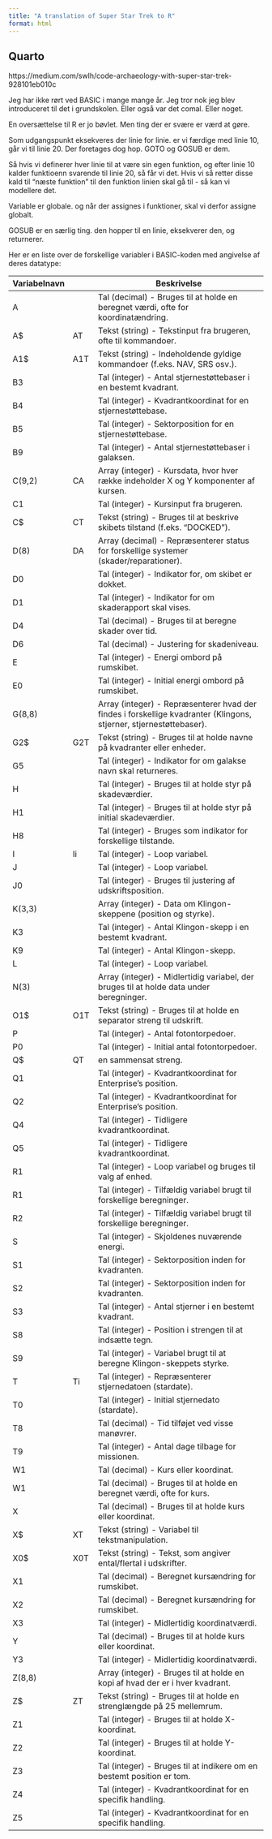 ```yaml
---
title: "A translation of Super Star Trek to R"
format: html
---
```


## Quarto

https://medium.com/swlh/code-archaeology-with-super-star-trek-928101eb010c



Jeg har ikke rørt ved BASIC i mange mange år. Jeg tror nok jeg blev 
introduceret til det i grundskolen. Eller også var det comal. Eller noget.

En oversættelse til R er jo bøvlet. Men ting der er svære er værd at gøre.

Som udgangspunkt eksekveres der linie for linie. er vi færdige med linie
10, går vi til linie 20. Der foretages dog hop. GOTO og GOSUB er dem.

Så hvis vi definerer hver linie til at være sin egen funktion, og efter
linie 10 kalder funktioenn svarende til linie 20, så får vi det.
Hvis vi så retter disse kald til "næste funktion" til den funktion
linien skal gå til - så kan vi modellere det. 

Variable er globale. og når der assignes i funktioner, skal vi derfor 
assigne globalt.

GOSUB er en særlig ting. den hopper til en linie, eksekverer den, og returnerer.

Her er en liste over de forskellige variabler i BASIC-koden med angivelse af deres datatype:

| Variabelnavn |          | Beskrivelse                                                        |
|--------------|----------|--------------------------------------------------------------------|
| A            |          | Tal (decimal) - Bruges til at holde en beregnet værdi, ofte for koordinatændring. |
| A$           |  AT      | Tekst (string) - Tekstinput fra brugeren, ofte til kommandoer.     |
| A1$          |  A1T     | Tekst (string) - Indeholdende gyldige kommandoer (f.eks. NAV, SRS osv.). |
| B3           |          | Tal (integer) - Antal stjernestøttebaser i en bestemt kvadrant.    |
| B4           |          | Tal (integer) - Kvadrantkoordinat for en stjernestøttebase.        |
| B5           |          | Tal (integer) - Sektorposition for en stjernestøttebase.           |
| B9           |          | Tal (integer) - Antal stjernestøttebaser i galaksen.               |
| C(9,2)       |  CA      | Array (integer) - Kursdata, hvor hver række indeholder X og Y komponenter af kursen. |
| C1           |          | Tal (integer) - Kursinput fra brugeren.                            |
| C$           |  CT      | Tekst (string) - Bruges til at beskrive skibets tilstand (f.eks. "DOCKED"). |
| D(8)         |  DA      | Array (decimal) - Repræsenterer status for forskellige systemer (skader/reparationer). |
| D0           |          | Tal (integer) - Indikator for, om skibet er dokket.                |
| D1           |          | Tal (integer) - Indikator for om skaderapport skal vises.          |
| D4           |          | Tal (decimal) - Bruges til at beregne skader over tid.             |
| D6           |          | Tal (decimal) - Justering for skadeniveau.                         |
| E            |          | Tal (integer) - Energi ombord på rumskibet.                        |
| E0           |          | Tal (integer) - Initial energi ombord på rumskibet.                |
| G(8,8)       |          | Array (integer) - Repræsenterer hvad der findes i forskellige kvadranter (Klingons, stjerner, stjernestøttebaser). |
| G2$          |  G2T     | Tekst (string) - Bruges til at holde navne på kvadranter eller enheder. |
| G5           |          | Tal (integer) - Indikator for om galakse navn skal returneres.     |
| H            |          | Tal (integer) - Bruges til at holde styr på skadeværdier.          |
| H1           |          | Tal (integer) - Bruges til at holde styr på initial skadeværdier.  |
| H8           |          | Tal (integer) - Bruges som indikator for forskellige tilstande.    |
| I            |   Ii     | Tal (integer) - Loop variabel.                                     |
| J            |          | Tal (integer) - Loop variabel.                                     |
| J0           |          | Tal (integer) - Bruges til justering af udskriftsposition.         |
| K(3,3)       |          | Array (integer) - Data om Klingon-skeppene (position og styrke).    |
| K3           |          | Tal (integer) - Antal Klingon-skepp i en bestemt kvadrant.         |
| K9           |          | Tal (integer) - Antal Klingon-skepp.                               |
| L            |          | Tal (integer) - Loop variabel.                                     |
| N(3)         |          | Array (integer) - Midlertidig variabel, der bruges til at holde data under beregninger. |
| O1$          |  O1T     | Tekst (string) - Bruges til at holde en separator streng til udskrift. |
| P            |          | Tal (integer) - Antal fotontorpedoer.                              |
| P0           |          | Tal (integer) - Initial antal fotontorpedoer.                      |
| Q$           |  QT      | en sammensat streng.                                               |
| Q1           |          | Tal (integer) - Kvadrantkoordinat for Enterprise's position.       |
| Q2           |          | Tal (integer) - Kvadrantkoordinat for Enterprise's position.       |
| Q4           |          | Tal (integer) - Tidligere kvadrantkoordinat.                       |
| Q5           |          | Tal (integer) - Tidligere kvadrantkoordinat.                       |
| R1           |          | Tal (integer) - Loop variabel og bruges til valg af enhed.         |
| R1           |          | Tal (integer) - Tilfældig variabel brugt til forskellige beregninger. |
| R2           |          | Tal (integer) - Tilfældig variabel brugt til forskellige beregninger. |
| S            |          | Tal (integer) - Skjoldenes nuværende energi.                       |
| S1           |          | Tal (integer) - Sektorposition inden for kvadranten.               |
| S2           |          | Tal (integer) - Sektorposition inden for kvadranten.               |
| S3           |          | Tal (integer) - Antal stjerner i en bestemt kvadrant.              |
| S8           |          | Tal (integer) - Position i strengen til at indsætte tegn.          |
| S9           |          | Tal (integer) - Variabel brugt til at beregne Klingon-skeppets styrke. |
| T            |   Ti     | Tal (integer) - Repræsenterer stjernedatoen (stardate).            |
| T0           |          | Tal (integer) - Initial stjernedato (stardate).                    |
| T8           |          | Tal (decimal) - Tid tilføjet ved visse manøvrer.                   |
| T9           |          | Tal (integer) - Antal dage tilbage for missionen.                  |
| W1           |          | Tal (decimal) - Kurs eller koordinat.                              |
| W1           |          | Tal (decimal) - Bruges til at holde en beregnet værdi, ofte for kurs. |
| X            |          | Tal (decimal) - Bruges til at holde kurs eller koordinat.          |
| X$           |   XT     | Tekst (string) - Variabel til tekstmanipulation.                   |
| X0$          |  X0T     | Tekst (string) - Tekst, som angiver ental/flertal i udskrifter.    |
| X1           |          | Tal (decimal) - Beregnet kursændring for rumskibet.                |
| X2           |          | Tal (decimal) - Beregnet kursændring for rumskibet.                |
| X3           |          | Tal (integer) - Midlertidig koordinatværdi.                        |
| Y            |          | Tal (decimal) - Bruges til at holde kurs eller koordinat.          |
| Y3           |          | Tal (integer) - Midlertidig koordinatværdi.                        |
| Z(8,8)       |          | Array (integer) - Bruges til at holde en kopi af hvad der er i hver kvadrant. |
| Z$           |  ZT      | Tekst (string) - Bruges til at holde en strenglængde på 25 mellemrum. |
| Z1           |          | Tal (integer) - Bruges til at holde X-koordinat.                   |
| Z2           |          | Tal (integer) - Bruges til at holde Y-koordinat.                   |
| Z3           |          | Tal (integer) - Bruges til at indikere om en bestemt position er tom. |
| Z4           |          | Tal (integer) - Kvadrantkoordinat for en specifik handling.        |
| Z5           |          | Tal (integer) - Kvadrantkoordinat for en specifik handling.        |

